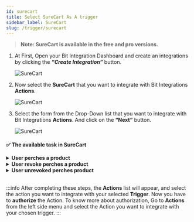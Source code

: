 ```yaml
---
id: surecart
title: Select SureCart As A trigger
sidebar_label: SureCart
slug: /trigger/surecart
---
```



> **Note: SureCart is available in the free and pro versions.**

1. At First, Open your Bit Integration Dashboard and create an integrations by clicking the **_“Create Integration”_** button.

   <Image src="trigger/_create-integrations" alt="SureCart" w="1020" h="350" />

2. Now select the **SureCart** that you want to integrate with Bit Integrations **Actions**.

   <Image src="trigger/surecart/select-trigger" alt="SureCart" w="1020" h="350" />

3. Select the form from the Drop-Down list that you want to integrate with Bit Integrations **Actions**. And click on the **“Next”** button.

   <Image src="trigger/surecart/select-form-or-task-name" alt="SureCart" w="1020" h="350"/>
   

#### ✅ The available task in SureCart

<details>
      <summary>
       <b>User perches a product</b>
      </summary>
      <div>
       This integration will be triggered when the User perches a product. You can select a specific product or any product.<br/> 
         <b>For example,</b> when the user perches a product, you can use this task to send the customer id, product, order, and store details to <a href="https://docs.bit-integrations.bitapps.pro/integrations/google-sheet">Google Sheets</a>, <a href="https://docs.bit-integrations.bitapps.pro/integrations/wpcf7-mailchimp">Mailchimp</a>, CRM, Email marketing tools, and other third-party platforms.<br/><br/>
         <b>✅ Available task fields</b>
         <ul>
          <li>Store Name</li>
         <li>Store Url</li>
         <li>Product Id</li>
         <li>Product Name</li>
         <li>Product</li>
         <li>Description</li>
         <li>Product Thumb</li>
         <li>Product Thumb Id</li>
         <li>Product Price Id</li>
         <li>Order Number</li>
         <li>Product Price</li>
         <li>Product Quantity</li>
         <li>Max Price amount</li>
         <li>Min Price amount</li>
         <li>Order Id</li>
         <li>Order Date</li>
         <li>Order Status</li>
         <li>Order Paid Amount</li>
         <li>Payment Currency</li>
         <li>Payment Method</li>
         <li>Customer Id</li>
         <li>Subscriptions Id</li>
         </ul>
      </div>
</details>

<details>
      <summary>
       <b>User revoke perches a product</b>
      </summary>
      <div>
       This integration will be triggered when the User perches a product. You can select a specific product or any product.<br/> 
         <b>For example,</b> when the user perches a product, you can use this task to send the customer id, product, order, and store details to <a href="https://docs.bit-integrations.bitapps.pro/integrations/google-sheet">Google Sheets</a>, <a href="https://docs.bit-integrations.bitapps.pro/integrations/wpcf7-mailchimp">Mailchimp</a>, CRM, Email marketing tools, and other third-party platforms.<br/><br/>
         <b>✅ Available task fields</b>
         <ul>
         <li>Store Name</li>
         <li>Store Url</li>
         <li>Purchase Id</li>
         <li>Revoke Date</li>
         <li>Customer Id</li>
         <li>Product Id</li>
         <li>Product</li>
         <li>Description</li>
         <li>Product Name</li>
         <li>Product Image Id</li>
         <li>Product Price</li>
         <li>Product Currency</li>
         </ul>
      </div>
</details>

<details>
      <summary>
       <b>User unrevoked perches product</b>
      </summary>
      <div>
       This integration will be triggered when the User perches a product. You can select a specific product or any product.<br/> 
         <b>For example,</b> when the user perches a product, you can use this task to send the customer id, product, order, and store details to <a href="https://docs.bit-integrations.bitapps.pro/integrations/google-sheet">Google Sheets</a>, <a href="https://docs.bit-integrations.bitapps.pro/integrations/wpcf7-mailchimp">Mailchimp</a>, CRM, Email marketing tools, and other third-party platforms.<br/><br/>
         <b>✅ Available task fields</b>
         <ul>
            <li>Store Name</li>
            <li>Store Url</li>
            <li>Purchase Id</li>
            <li>Revoke Date</li>
            <li>Customer Id</li>
            <li>Product Id</li>
            <li>Product</li>
            <li>Description</li>
            <li>Product Name</li>
            <li>Product Image Id</li>
            <li>Product Price</li>
            <li>Product Currency</li>
         </ul>
      </div>
</details>



<br/>

:::info
  After completing these steps, the **Actions** list will appear, and select the action you want to integrate with your selected **Trigger**. Now you have to **authorize** the Action. To know more about authorization, Go to **Actions** from the left side menu and select the Action you want to integrate with your chosen trigger.
:::

<Feedback/>